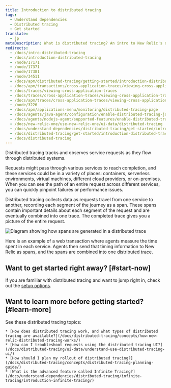 ```yaml
---
title: Introduction to distributed tracing
tags:
  - Understand dependencies
  - Distributed tracing
  - Get started
translate:
  - jp
metaDescription: What is distributed tracing? An intro to New Relic's distributed tracing feature.
redirects:
  - /docs/intro-distributed-tracing
  - /docs/introduction-distributed-tracing
  - /node/17171
  - /node/17371
  - /node/17381
  - /node/34511
  - /docs/apm/distributed-tracing/getting-started/introduction-distributed-tracing
  - /docs/apm/transactions/cross-application-traces/viewing-cross-application-traces
  - /docs/traces/viewing-cross-application-traces
  - /docs/traces/cross-application-traces/viewing-cross-application-traces
  - /docs/apm/traces/cross-application-traces/viewing-cross-application-traces
  - /node/3226
  - /docs/apm/applications-menu/monitoring/distributed-tracing-page
  - /docs/agents/java-agent/configuration/enable-distributed-tracing-java-agent
  - /docs/agents/nodejs-agent/supported-features/enable-distributed-tracing-nodejs-agent
  - /docs/new-relic-one/use-new-relic-one/ui-data/distributed-tracing
  - /docs/understand-dependencies/distributed-tracing/get-started/introduction-distributed-tracing
  - /docs/distributed-tracing/get-started/introduction-distributed-tracing
  - /docs/distributed-tracing
---
```


Distributed tracing tracks and observes service requests as they flow through distributed systems. 

Requests might pass through various services to reach completion, and these services could be in a variety of places: containers, serverless environments, virtual machines, different cloud providers, or on-premises. When you can see the path of an entire request across different services, you can quickly pinpoint failures or performance issues.

Distributed tracing collects data as requests travel from one service to another, recording each segment of the journey as a span. These spans contain important details about each segment of the request and are eventually combined into one trace. The completed trace gives you a picture of the entire request.

![Diagram showing how spans are generated in a distributed trace](./images/intro-DT.png "Diagram showing how spans are generated in a distributed trace")

<figcaption>
    Here is an example of a web transaction where agents measure the time spent in each service. Agents then send that timing information to New Relic as spans, and the spans are combined into one distributed trace.
</figcaption>

## Want to get started right away? [#start-now]

If you are familiar with distributed tracing and want to jump right in, check out the [setup options](/docs/distributed-tracing/enable-configure/quick-start).

## Want to learn more before getting started? [#learn-more]

  See these distributed tracing topics:

    * [How does distributed tracing work, and what types of distributed tracing are available?](/docs/distributed-tracing/concepts/how-new-relic-distributed-tracing-works/)
    * [How can I troubleshoot requests using the distributed tracing UI?](/docs/distributed-tracing/ui-data/understand-use-distributed-tracing-ui/)
    * [How should I plan my rollout of distributed tracing?](/docs/distributed-tracing/concepts/distributed-tracing-planning-guide/)
    * [What is the advanced feature called Infinite Tracing?](/docs/understand-dependencies/distributed-tracing/infinite-tracing/introduction-infinite-tracing/)
